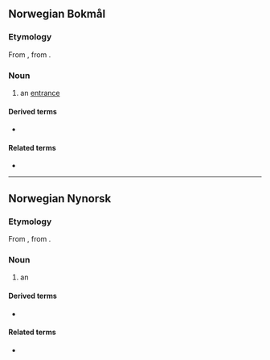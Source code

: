 ==Norwegian Bokmål==

===Etymology===
From {{inh|nb|non|inngangr}}, from {{inh|nb|gem-pro|*inngangaz}}.

===Noun===
{{head|nb|noun|g=m|definite singular|inngangen|indefinite plural|innganger|definite plural|inngangene}}

# an [[entrance]]

====Derived terms====
* {{l|nb|inngangsdør}}

====Related terms====
* {{l|nb|utgang}}

----

==Norwegian Nynorsk==

===Etymology===
From {{inh|nn|non|inngangr}}, from {{inh|nn|gem-pro|*inngangaz}}.

===Noun===
{{nn-noun-m1}}

# an {{l|en|entrance}}

====Derived terms====
* {{l|nn|inngangsdør}}

====Related terms====
* {{l|nn|utgang}}